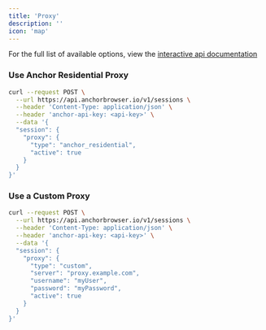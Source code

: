 ```yaml
---
title: 'Proxy'
description: ''
icon: 'map'
---
```


For the full list of available options, view the [interactive api documentation](/api-reference)

### Use Anchor Residential Proxy

```bash
curl --request POST \
  --url https://api.anchorbrowser.io/v1/sessions \
  --header 'Content-Type: application/json' \
  --header 'anchor-api-key: <api-key>' \
  --data '{
  "session": {
    "proxy": {
      "type": "anchor_residential",
      "active": true
    }
  }
}'
```

### Use a Custom Proxy


```bash
curl --request POST \
  --url https://api.anchorbrowser.io/v1/sessions \
  --header 'Content-Type: application/json' \
  --header 'anchor-api-key: <api-key>' \
  --data '{
  "session": {
    "proxy": {
      "type": "custom",
      "server": "proxy.example.com",
      "username": "myUser",
      "password": "myPassword",
      "active": true
    }
  }
}'
```
